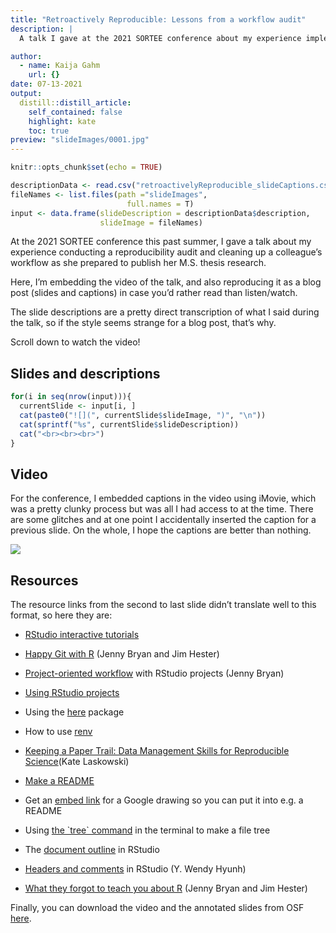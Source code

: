 ```yaml
---
title: "Retroactively Reproducible: Lessons from a workflow audit"
description: |
  A talk I gave at the 2021 SORTEE conference about my experience implementing data management and reproducibility tools retroactively, for an existing project, even if best practices weren’t used from the beginning. I also discuss organizing and making sense of someone else’s analyses when approaching the project as an outsider.

author:
  - name: Kaija Gahm
    url: {}
date: 07-13-2021
output:
  distill::distill_article:
    self_contained: false
    highlight: kate
    toc: true
preview: "slideImages/0001.jpg"
---
```


```r
knitr::opts_chunk$set(echo = TRUE)
```

```r
descriptionData <- read.csv("retroactivelyReproducible_slideCaptions.csv")
fileNames <- list.files(path ="slideImages", 
                          full.names = T)
input <- data.frame(slideDescription = descriptionData$description,
                    slideImage = fileNames)
```

At the 2021 SORTEE conference this past summer, I gave a talk about my experience conducting a reproducibility audit and cleaning up a colleague's workflow as she prepared to publish her M.S. thesis research.

Here, I'm embedding the video of the talk, and also reproducing it as a blog post (slides and captions) in case you'd rather read than listen/watch.

The slide descriptions are a pretty direct transcription of what I said during the talk, so if the style seems strange for a blog post, that's why.

Scroll down to watch the video!

## Slides and descriptions

```r
for(i in seq(nrow(input))){
  currentSlide <- input[i, ]
  cat(paste0("![](", currentSlide$slideImage, ")", "\n"))
  cat(sprintf("%s", currentSlide$slideDescription))
  cat("<br><br><br>")
}
```

## Video

For the conference, I embedded captions in the video using iMovie, which was a pretty clunky process but was all I had access to at the time. There are some glitches and at one point I accidentally inserted the caption for a previous slide. On the whole, I hope the captions are better than nothing.

![](https://youtu.be/cJq2kp114Mg)

## Resources

The resource links from the second to last slide didn't translate well to this format, so here they are:

-   [RStudio interactive tutorials](https://education.rstudio.com/learn/)

-   [Happy Git with R](https://happygitwithr.com/) (Jenny Bryan and Jim Hester)

-   [Project-oriented workflow](https://www.tidyverse.org/blog/2017/12/workflow-vs-script/) with RStudio projects (Jenny Bryan)

-   [Using RStudio projects](https://support.rstudio.com/hc/en-us/articles/200526207-Using-Projects)

-   Using the [here](https://here.r-lib.org/) package

-   How to use [renv](https://rstudio.github.io/renv/)

-   [Keeping a Paper Trail: Data Management Skills for Reproducible Science ](https://laskowskilab.faculty.ucdavis.edu/2020/08/03/keeping-a-paper-trail-data-management-skills-for-reproducible-science/)(Kate Laskowski)

-   [Make a README](https://www.makeareadme.com/)

-   Get an [embed link](https://webapps.stackexchange.com/questions/14710/is-there-a-way-to-obtain-an-embed-link-for-a-google-drawings) for a Google drawing so you can put it into e.g. a README

-   Using [the \`tree\` command](https://rschu.me/list-a-directory-with-tree-command-on-mac-os-x-3b2d4c4a4827) in the terminal to make a file tree

-   The [document outline](https://blog.rstudio.com/2020/12/02/rstudio-v1-4-preview-little-things/) in RStudio

-   [Headers and comments](https://bookdown.org/yih_huynh/Guide-to-R-Book/r-conventions.html) in RStudio (Y. Wendy Hyunh)

-   [What they forgot to teach you about R](https://rstats.wtf/) (Jenny Bryan and Jim Hester)

Finally, you can download the video and the annotated slides from OSF [here](https://osf.io/xa4uj/).
